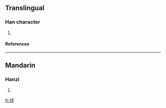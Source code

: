 ==Translingual==
===Han character===
{{Han char|rn=86|rad=火|as=07|sn=11|four=9284<sub>7</sub>|canj=火月弓木 (FBND), X火月弓木 (XFBND)}}
# {{defn|Han|sort=火07}}
====References====
{{Han ref|kx=0671.120|dkj=19039|dj=1080.090|hdz=32205.060|uh=70F0|ud=28912|bh=D64E|bd=54862}}

----
==Mandarin==
===Hanzi===
{{cmn-hanzi|pin=[[fú]] ([[fu2]])|wg=fu<sup>2</sup>}}
# {{defn|Mandarin}}

[[fr:烰]]